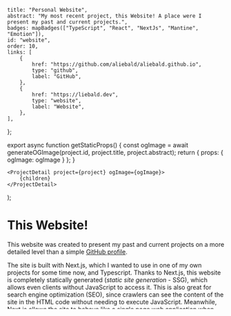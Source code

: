 	title: "Personal Website",
	abstract: "My most recent project, this Website! A place were I present my past and current projects.",
	badges: mapBadges(["TypeScript", "React", "NextJs", "Mantine", "Emotion"]),
	id: "website",
	order: 10,
	links: [
		{
			href: "https://github.com/aliebald/aliebald.github.io",
			type: "github",
			label: "GitHub",
		},
		{
			href: "https://liebald.dev",
			type: "website",
			label: "Website",
		},
	],
};


export async function getStaticProps() {
	const ogImage = await generateOGImage(project.id, project.title, project.abstract);
	return { props: { ogImage: ogImage } };
}

	<ProjectDetail project={project} ogImage={ogImage}>
		{children}
	</ProjectDetail>
);

# This Website!

This website was created to present my past and current projects on a more detailed level than a simple [GitHub profile](https://github.com/aliebald).

The site is built with Next.js, which I wanted to use in one of my own projects for some time now, and Typescript.
Thanks to Next.js, this website is completely statically generated (_static site generation_ - SSG), which allows even clients without JavaScript to access it.
This is also great for search engine optimization (SEO), since crawlers can see the content of the site in the HTML code without needing to execute JavaScript.
Meanwhile, Next.js allows the site to behave like a single page web application when JavaScript is enabled. Subpages preload, and navigating the website never requires a full-page refresh.

# User Interface

To avoid spending lots of time on the general typography, color scheme and other design processes, I based the site on [Mantine](https://mantine.dev).
Mantine is an open-source React components library, which I was also looking forward to using in one of my projects.
It helped me develop the site quickly and with a consistent style.

Mantine also uses [Emotion](https://emotion.sh), which was also new for me.
Emotion is a library that allows writing CSS styles with JavaScript.
Mantine provides a [theme object](https://mantine.dev/theming/theme-object), which contains different style variables that were used in my own CSS written with Emotion.

# Status

I'm still working on and improving different aspects of the website.
This includes: improving the project detail pages content, animations, better open-graph images and potentially a more detailed projects list / page.

<UnderConstruction />
